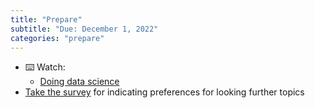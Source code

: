 ```yaml
---
title: "Prepare"
subtitle: "Due: December 1, 2022"
categories: "prepare"
---
```


-   ⌨️ Watch:
    -   [Doing data science](https://youtu.be/b9lSW0kyqBg)
-   [Take the survey](https://sakai.duke.edu/samigo-app/servlet/Login?id=6fa7ebf3-01af-42a6-91ba-3e813d3901221669414796154) for indicating preferences for looking further topics

